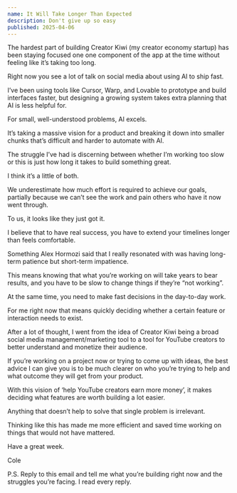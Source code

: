```yaml
---
name: It Will Take Longer Than Expected
description: Don't give up so easy
published: 2025-04-06
---
```


The hardest part of building Creator Kiwi (my creator economy startup) has been staying focused one one component of the app at the time without feeling like it’s taking too long.

Right now you see a lot of talk on social media about using AI to ship fast.

I’ve been using tools like Cursor, Warp, and Lovable to prototype and build interfaces faster, but designing a growing system takes extra planning that AI is less helpful for.

For small, well-understood problems, AI excels.

It’s taking a massive vision for a product and breaking it down into smaller chunks that’s difficult and harder to automate with AI.

The struggle I’ve had is discerning between whether I’m working too slow or this is just how long it takes to build something great.

I think it’s a little of both.

We underestimate how much effort is required to achieve our goals, partially because we can’t see the work and pain others who have it now went through.

To us, it looks like they just got it.

I believe that to have real success, you have to extend your timelines longer than feels comfortable.

Something Alex Hormozi said that I really resonated with was having long-term patience but short-term impatience.

This means knowing that what you’re working on will take years to bear results, and you have to be slow to change things if they’re “not working”.

At the same time, you need to make fast decisions in the day-to-day work.

For me right now that means quickly deciding whether a certain feature or interaction needs to exist.

After a lot of thought, I went from the idea of Creator Kiwi being a broad social media management/marketing tool to a tool for YouTube creators to better understand and monetize their audience.

If you’re working on a project now or trying to come up with ideas, the best advice I can give you is to be much clearer on who you’re trying to help and what outcome they will get from your product.

With this vision of ‘help YouTube creators earn more money’, it makes deciding what features are worth building a lot easier.

Anything that doesn’t help to solve that single problem is irrelevant.

Thinking like this has made me more efficient and saved time working on things that would not have mattered.

Have a great week.

Cole

P.S. Reply to this email and tell me what you’re building right now and the struggles you’re facing. I read every reply.
